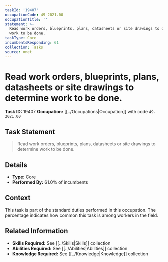 ```yaml
---
taskId: '19407'
occupationCode: 49-2021.00
occupationTitle: ''
statement: >-
  Read work orders, blueprints, plans, datasheets or site drawings to determine
  work to be done.
taskType: Core
incumbentsResponding: 61
collection: Tasks
source: onet
---
```

# Read work orders, blueprints, plans, datasheets or site drawings to determine work to be done.

**Task ID:** 19407
**Occupation:** [[../Occupations|Occupation]] with code `49-2021.00`

## Task Statement

> Read work orders, blueprints, plans, datasheets or site drawings to determine work to be done.

## Details

- **Type:** Core
- **Performed By:** 61.0% of incumbents

## Context

This task is part of the standard duties performed in this occupation. The percentage indicates how common this task is among workers in the field.

## Related Information

- **Skills Required:** See [[../Skills|Skills]] collection
- **Abilities Required:** See [[../Abilities|Abilities]] collection
- **Knowledge Required:** See [[../Knowledge|Knowledge]] collection
